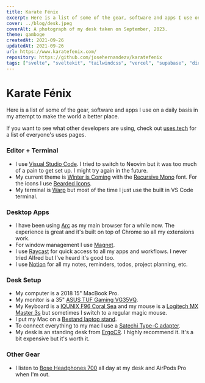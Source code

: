 ```yaml
---
title: Karate Fénix
excerpt: Here is a list of some of the gear, software and apps I use on a daily basis in my attempt to make the world a better place.
cover: ../blog/desk.jpeg
coverAlt: A photograph of my desk taken on September, 2023.
theme: gamboge
createdAt: 2021-09-26
updatedAt: 2021-09-26
url: https://www.karatefenix.com/
repository: https://github.com/josehernandezv/karatefenix
tags: ["svelte", "sveltekit", "tailwindcss", "vercel", "supabase", "directus"]
---
```


# Karate Fénix

Here is a list of some of the gear, software and apps I use on a daily basis in my attempt to make the world a better place.

If you want to see what other developers are using, check out [uses.tech](https://uses.tech) for a list of everyone's uses pages.

### Editor + Terminal

- I use [Visual Studio Code](https://code.visualstudio.com/). I tried to switch to Neovim but it was too much of a pain to get set up. I might try again in the future.
- My current theme is [Winter is Coming](https://marketplace.visualstudio.com/items?itemName=johnpapa.winteriscoming) with the [Recursive Mono](https://www.recursive.design/) font. For the icons I use [Bearded Icons](https://marketplace.visualstudio.com/items?itemName=BeardedBear.beardedicons).
- My terminal is [Warp](https://www.warp.dev/) but most of the time I just use the built in VS Code terminal.

### Desktop Apps

- I have been using [Arc](https://arc.net/) as my main browser for a while now. The experience is great and it's built on top of Chrome so all my extensions work.
- For window management I use [Magnet](https://magnet.crowdcafe.com/).
- I use [Raycast](https://www.raycast.com/) for quick access to all my apps and workflows. I never tried Alfred but I've heard it's good too.
- I use [Notion](https://www.notion.so/) for all my notes, reminders, todos, project planning, etc.

### Desk Setup

- My computer is a 2018 15" MacBook Pro.
- My monitor is a 35" [ASUS TUF Gaming VG35VQ](https://www.asus.com/displays-desktops/monitors/tuf-gaming/tuf-gaming-vg35vq/).
- My Keyboard is a [IQUNIX F96 Coral Sea](https://iqunix.store/products/iqunix-f97-coral-sea-wireless-mechanical-keyboard) and my mouse is a [Logitech MX Master 3s](https://www.logitech.com/en-us/products/mice/mx-master-3s.910-006556.html) but sometimes I switch to a regular magic mouse.
- I put my Mac on a [Bestand laptop stand](https://www.amazon.com/Laptop-Stand-Aluminum-Computer-Notebooks/dp/B074DTL449/ref=sr_1_3?crid=MLUN31F6J6JB&keywords=bestand%2Blaptop%2Bstand&qid=1696094687&sprefix=bestand%2Caps%2C162&sr=8-3&th=1).
- To connect everything to my mac I use a [Satechi Type-C adapter](https://www.amazon.com/Satechi-Multimedia-Adapter-Gigabit-Ethernet/dp/B07RH8L9GV/ref=sr_1_19?crid=VI4GTQVW7ZIU&keywords=satechi%2Busb%2Bc%2Bhub&qid=1696095398&sprefix=satechi%2B%2Caps%2C184&sr=8-19&ufe=app_do%3Aamzn1.fos.f5122f16-c3e8-4386-bf32-63e904010ad0&th=1).
- My desk is an standing desk from [ErgoCR](https://ergocr.com/). I highly recommend it. It's a bit expensive but it's worth it.

### Other Gear

- I listen to [Bose Headphones 700](https://www.amazon.com/Bose-Cancelling-Wireless-Bluetooth-Headphones/dp/B07Q9MJKBV/ref=sr_1_3?crid=1G6X8EO1D3BOS&keywords=bose+noise+cancelling+headphones+700&qid=1696095551&sprefix=bose+no%2Caps%2C174&sr=8-3&ufe=app_do%3Aamzn1.fos.c3015c4a-46bb-44b9-81a4-dc28e6d374b3) all day at my desk and AirPods Pro when I'm out.
